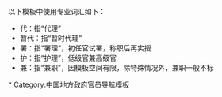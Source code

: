 以下模板中使用专业词汇如下：
*代：指“代理”
*暂代：指“暂时代理”
*署：指“署理”，初任官试署，称职后再实授
*护：指“护理”，低级官兼高级官
*兼：指“兼职”，因模板空间有限，除特殊情况外，兼职一般不标

[[Category:中国各省行政长官|*]]
[[Category:中国地方政府官员导航模板|Category:中国地方政府官员导航模板]]